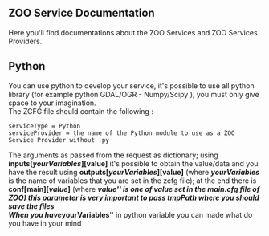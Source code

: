 
== ZOO Service Documentation ==

Here you'll find documentations about the ZOO Services and ZOO Services Providers.

== Python ==
You can use python to develop your service, it's possible to use all python library (for example python GDAL/OGR - Numpy/Scipy ), you must only give space to your imagination.<br>
The ZCFG file should contain the following :<br>
<pre>
serviceType = Python
serviceProvider = the name of the Python module to use as a ZOO Service Provider without .py
</pre>

The arguments as passed from the request as dictionary; using '''inputs[''yourVariables''][value]''' it's possible to obtain the value/data and you have the result using '''outputs[''yourVariables''][value]''' (where '''''yourVariables''''' is the name of variables that you are set in the zcfg file); at the end there is '''conf[main][''value'']''' (where '''''value''''' is one of value set in the main.cfg file of ZOO) this parameter is very important to pass tmpPath where you should save the files <br>
When you have '''''yourVariables''''' in python variable you can made what do you have in your mind 




